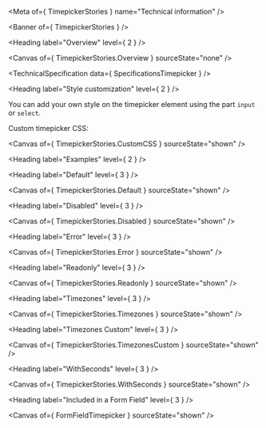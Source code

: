 
<Meta of={ TimepickerStories } name="Technical information" />

<Banner of={ TimepickerStories } />

<Heading label="Overview" level={ 2 } />

<Canvas of={ TimepickerStories.Overview } sourceState="none" />

<TechnicalSpecification data={ SpecificationsTimepicker } />

<Heading label="Style customization" level={ 2 } />

You can add your own style on the timepicker element using the part `input` or `select`.

Custom timepicker CSS:

<Canvas of={ TimepickerStories.CustomCSS } sourceState="shown" />

<Heading label="Examples" level={ 2 } />

<Heading label="Default" level={ 3 } />

<Canvas of={ TimepickerStories.Default } sourceState="shown" />

<Heading label="Disabled" level={ 3 } />

<Canvas of={ TimepickerStories.Disabled } sourceState="shown" />

<Heading label="Error" level={ 3 } />

<Canvas of={ TimepickerStories.Error } sourceState="shown" />

<Heading label="Readonly" level={ 3 } />

<Canvas of={ TimepickerStories.Readonly } sourceState="shown" />

<Heading label="Timezones" level={ 3 } />

<Canvas of={ TimepickerStories.Timezones } sourceState="shown" />

<Heading label="Timezones Custom" level={ 3 } />

<Canvas of={ TimepickerStories.TimezonesCustom } sourceState="shown" />

<Heading label="WithSeconds" level={ 3 } />

<Canvas of={ TimepickerStories.WithSeconds } sourceState="shown" />

<Heading label="Included in a Form Field" level={ 3 } />

<Canvas of={ FormFieldTimepicker } sourceState="shown" />
